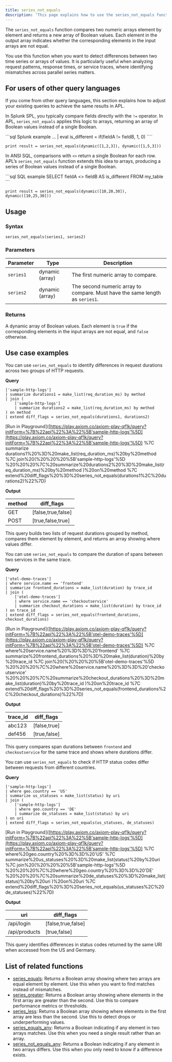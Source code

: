 ```yaml
---
title: series_not_equals
description: 'This page explains how to use the series_not_equals function in APL.'
---
```


The `series_not_equals` function compares two numeric arrays element by element and returns a new array of Boolean values. Each element in the output array indicates whether the corresponding elements in the input arrays are not equal. 

You use this function when you want to detect differences between two time series or arrays of values. It is particularly useful when analyzing request patterns, response times, or service traces, where identifying mismatches across parallel series matters.

## For users of other query languages

If you come from other query languages, this section explains how to adjust your existing queries to achieve the same results in APL.

<AccordionGroup>
<Accordion title="Splunk SPL users">

In Splunk SPL, you typically compare fields directly with the `!=` operator. In APL, `series_not_equals` applies this logic to arrays, returning an array of Boolean values instead of a single Boolean.

<CodeGroup>
```sql Splunk example
... | eval is_different = if(fieldA != fieldB, 1, 0)
````

```kusto APL equivalent
print result = series_not_equals(dynamic([1,2,3]), dynamic([1,5,3]))
```

</CodeGroup>

</Accordion>
<Accordion title="ANSI SQL users">

In ANSI SQL, comparisons with `<>` return a single Boolean for each row. APL’s `series_not_equals` function extends this idea to arrays, producing a series of Boolean values instead of a single Boolean.

<CodeGroup>
```sql SQL example
SELECT fieldA <> fieldB AS is_different
FROM my_table
```

```kusto APL equivalent
print result = series_not_equals(dynamic([10,20,30]), dynamic([10,25,30]))
```

</CodeGroup>

</Accordion>
</AccordionGroup>

## Usage

### Syntax

```kusto
series_not_equals(series1, series2)
```

### Parameters

| Parameter | Type            | Description                                                                  |
| --------- | --------------- | ---------------------------------------------------------------------------- |
| `series1` | dynamic (array) | The first numeric array to compare.                                          |
| `series2` | dynamic (array) | The second numeric array to compare. Must have the same length as `series1`. |

### Returns

A dynamic array of Boolean values. Each element is `true` if the corresponding elements in the input arrays are not equal, and `false` otherwise.

## Use case examples

<Tabs>
<Tab title="Log analysis">

You can use `series_not_equals` to identify differences in request durations across two groups of HTTP requests.

**Query**

```kusto
['sample-http-logs']
| summarize durations1 = make_list(req_duration_ms) by method
| join (
    ['sample-http-logs']
    | summarize durations2 = make_list(req_duration_ms) by method
) on method
| extend diff_flags = series_not_equals(durations1, durations2)
```

[Run in Playground]([https://play.axiom.co/axiom-play-qf1k/query?initForm=%7B%22apl%22%3A%22%5B'sample-http-logs'%5D](https://play.axiom.co/axiom-play-qf1k/query?initForm=%7B%22apl%22%3A%22%5B'sample-http-logs'%5D) %7C summarize durations1%20%3D%20make_list(req_duration_ms)%20by%20method %7C join%20(%20%20%20%5B'sample-http-logs'%5D %20%20%20%7C%20summarize%20durations2%20%3D%20make_list(req_duration_ms)%20by%20method )%20on%20method %7C extend%20diff_flags%20%3D%20series_not_equals(durations1%2C%20durations2)%22%7D)

**Output**

| method | diff_flags         |
| ------ | ------------------- |
| GET    | [false,true,false] |
| POST   | [true,false,true]  |

This query builds two lists of request durations grouped by method, compares them element by element, and returns an array showing where values differ.

</Tab>
<Tab title="OpenTelemetry traces">

You can use `series_not_equals` to compare the duration of spans between two services in the same trace.

**Query**

```kusto
['otel-demo-traces']
| where service.name == 'frontend'
| summarize frontend_durations = make_list(duration) by trace_id
| join (
    ['otel-demo-traces']
    | where service.name == 'checkoutservice'
    | summarize checkout_durations = make_list(duration) by trace_id
) on trace_id
| extend diff_flags = series_not_equals(frontend_durations, checkout_durations)
```

[Run in Playground]([https://play.axiom.co/axiom-play-qf1k/query?initForm=%7B%22apl%22%3A%22%5B'otel-demo-traces'%5D](https://play.axiom.co/axiom-play-qf1k/query?initForm=%7B%22apl%22%3A%22%5B'otel-demo-traces'%5D) %7C where%20service.name%20%3D%3D%20'frontend' %7C summarize%20frontend_durations%20%3D%20make_list(duration)%20by%20trace_id %7C join%20(%20%20%20%5B'otel-demo-traces'%5D %20%20%20%7C%20where%20service.name%20%3D%3D%20'checkoutservice' %20%20%20%7C%20summarize%20checkout_durations%20%3D%20make_list(duration)%20by%20trace_id )%20on%20trace_id %7C extend%20diff_flags%20%3D%20series_not_equals(frontend_durations%2C%20checkout_durations)%22%7D)

**Output**

| trace_id | diff_flags   |
| --------- | ------------- |
| abc123    | [false,true] |
| def456    | [true,false] |

This query compares span durations between `frontend` and `checkoutservice` for the same trace and shows where durations differ.

</Tab>
<Tab title="Security logs">

You can use `series_not_equals` to check if HTTP status codes differ between requests from different countries.

**Query**

```kusto
['sample-http-logs']
| where geo.country == 'US'
| summarize us_statuses = make_list(status) by uri
| join (
    ['sample-http-logs']
    | where geo.country == 'DE'
    | summarize de_statuses = make_list(status) by uri
) on uri
| extend diff_flags = series_not_equals(us_statuses, de_statuses)
```

[Run in Playground]([https://play.axiom.co/axiom-play-qf1k/query?initForm=%7B%22apl%22%3A%22%5B'sample-http-logs'%5D](https://play.axiom.co/axiom-play-qf1k/query?initForm=%7B%22apl%22%3A%22%5B'sample-http-logs'%5D) %7C where%20geo.country%20%3D%3D%20'US' %7C summarize%20us_statuses%20%3D%20make_list(status)%20by%20uri %7C join%20(%20%20%20%5B'sample-http-logs'%5D %20%20%20%7C%20where%20geo.country%20%3D%3D%20'DE' %20%20%20%7C%20summarize%20de_statuses%20%3D%20make_list(status)%20by%20uri )%20on%20uri %7C extend%20diff_flags%20%3D%20series_not_equals(us_statuses%2C%20de_statuses)%22%7D)

**Output**

| uri           | diff_flags         |
| ------------- | ------------------- |
| /api/login    | [false,true,false] |
| /api/products | [true,false]       |

This query identifies differences in status codes returned by the same URI when accessed from the US and Germany.

</Tab>
</Tabs>

## List of related functions

- [series_equals](/apl/series-functions/series_equals): Returns a Boolean array showing where two arrays are equal element by element. Use this when you want to find matches instead of mismatches.
- [series_greater](/apl/series-functions/series_greater): Returns a Boolean array showing where elements in the first array are greater than the second. Use this to compare performance metrics or thresholds.
- [series_less](/apl/series-functions/series_less): Returns a Boolean array showing where elements in the first array are less than the second. Use this to detect drops or underperforming values.
- [series_equals_any](/apl/series-functions/series_equals_any): Returns a Boolean indicating if any element in two arrays matches. Use this when you need a single result rather than an array.
- [series_not_equals_any](/apl/series-functions/series_not_equals_any): Returns a Boolean indicating if any element in two arrays differs. Use this when you only need to know if a difference exists.
